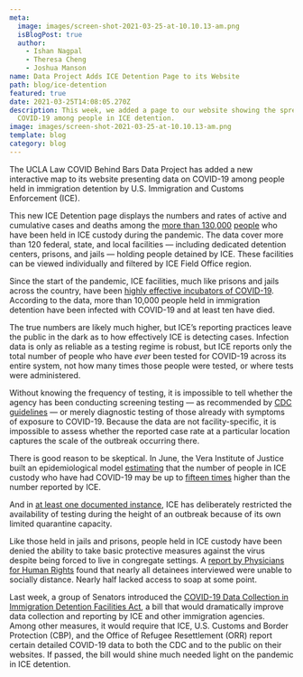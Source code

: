 ```yaml
---
meta:
  image: images/screen-shot-2021-03-25-at-10.10.13-am.png
  isBlogPost: true
  author:
    - Ishan Nagpal
    - Theresa Cheng
    - Joshua Manson
name: Data Project Adds ICE Detention Page to its Website
path: blog/ice-detention
featured: true
date: 2021-03-25T14:08:05.270Z
description: This week, we added a page to our website showing the spread of
  COVID-19 among people in ICE detention.
image: images/screen-shot-2021-03-25-at-10.10.13-am.png
template: blog
category: blog
---
```


The UCLA Law COVID Behind Bars Data Project has added a new interactive map to its website presenting data on COVID-19 among people held in immigration detention by U.S. Immigration and Customs Enforcement (ICE).

This new ICE Detention page displays the numbers and rates of active and cumulative cases and deaths among the [more than 130,000](https://www.google.com/url?q=https://www.vera.org/tracking-covid-19-in-immigration-detention&sa=D&source=editors&ust=1615947018509000&usg=AOvVaw2rOfF-VoO6f5AnNamhP0Ot) [people](https://www.google.com/url?q=https://www.vera.org/tracking-covid-19-in-immigration-detention&sa=D&source=editors&ust=1615947018509000&usg=AOvVaw2rOfF-VoO6f5AnNamhP0Ot) who have been held in ICE custody during the pandemic. The data cover more than 120 federal, state, and local facilities — including dedicated detention centers, prisons, and jails — holding people detained by ICE. These facilities can be viewed individually and filtered by ICE Field Office region.

Since the start of the pandemic, ICE facilities, much like prisons and jails across the country, have been [highly effective incubators of COVID-19](https://www.scientificamerican.com/article/americas-immigration-system-is-a-covid-superspreader1/). According to the data, more than 10,000 people held in immigration detention have been infected with COVID-19 and at least ten have died.

The true numbers are likely much higher, but ICE’s reporting practices leave the public in the dark as to how effectively ICE is detecting cases. Infection data is only as reliable as a testing regime is robust, but ICE reports only the total number of people who have _ever_ been tested for COVID-19 across its entire system, not how many times those people were tested, or where tests were administered.

Without knowing the frequency of testing, it is impossible to tell whether the agency has been conducting screening testing — as recommended by [CDC guidelines](https://www.cdc.gov/coronavirus/2019-ncov/community/correction-detention/testing.html) — or merely diagnostic testing of those already with symptoms of exposure to COVID-19. Because the data are not facility-specific, it is impossible to assess whether the reported case rate at a particular location captures the scale of the outbreak occurring there.

There is good reason to be skeptical. In June, the Vera Institute of Justice built an epidemiological model [estimating](https://www.vera.org/the-hidden-curve-covid-19-in-ice-detention) that the number of people in ICE custody who have had COVID-19 may be up to [fifteen times](https://www.vera.org/blog/covid-19-1/veras-new-prevalence-model-suggests-covid-19-is-spreading-through-ice-detention-at-much-higher-rates-than-publicized) higher than the number reported by ICE.

And in [at least one documented instance](https://ktla.com/news/coronavirus/emails-show-ice-deliberately-limited-testing-during-covid-19-outbreak-at-bakersfield-facility/), ICE has deliberately restricted the availability of testing during the height of an outbreak because of its own limited quarantine capacity.

Like those held in jails and prisons, people held in ICE custody have been denied the ability to take basic protective measures against the virus despite being forced to live in congregate settings. A [report by Physicians for Human Rights](https://phr.org/our-work/resources/praying-for-hand-soap-and-masks/) found that nearly all detainees interviewed were unable to socially distance. Nearly half lacked access to soap at some point.

Last week, a group of Senators introduced the [COVID-19 Data Collection in Immigration Detention Facilities Act](https://www.warren.senate.gov/newsroom/press-releases/warren-castro-booker-colleagues-reintroduce-bicameral-legislation-to-require-covid-19-data-collection-in-immigration-detention-facilities), a bill that would dramatically improve data collection and reporting by ICE and other immigration agencies. Among other measures, it would require that ICE, U.S. Customs and Border Protection (CBP), and the Office of Refugee Resettlement (ORR) report certain detailed COVID-19 data to both the CDC and to the public on their websites. If passed, the bill would shine much needed light on the pandemic in ICE detention.
